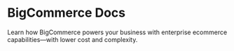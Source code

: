 # BigCommerce Docs

Learn how BigCommerce powers your business with enterprise ecommerce capabilities—with lower cost and complexity.


<CardGrid>
  <Card
    title="Customers"
    description="Cupidatat officia fugiat ullamco id consequat sit fugiat officia esse ex minim."
    href="/"
  />
  <Card
    title="Checkouts"
    description="Dolor consectetur labore pariatur proident veniam Lorem pariatur officia minim fugiat cupidatat est aute."
    href="/"
  />
  <Card
    title="Orders"
    description="Dolor adipisicing incididunt ut elit.Voluptate minim ex sunt in velit cupidatat eiusmod esse irure."
    href="/"
  />
  <Card
    title="Shipping"
    description="Lorem elit nulla aute dolor sunt sit dolore voluptate consectetur laboris aliqua."
    href="/"
  />
</CardGrid>
